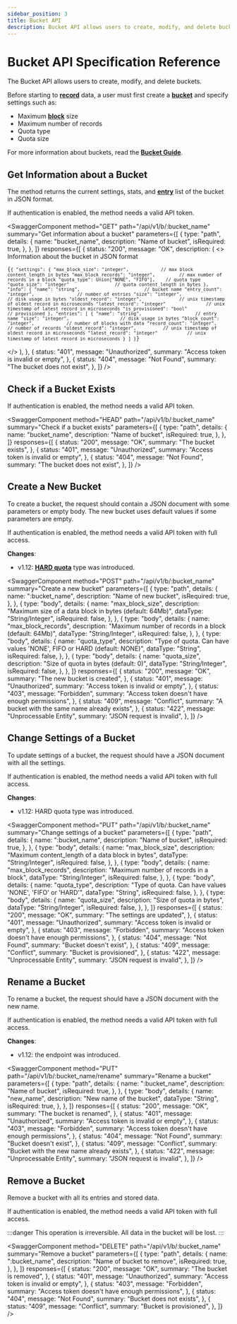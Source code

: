 ```yaml
---
sidebar_position: 3
title: Bucket API
description: Bucket API allows users to create, modify, and delete buckets.
---
```


<head>
  <link
    rel="canonical"
    href="https://www.reduct.store/docs/http-api/bucket-api"
  />
</head>


# Bucket API Specification Reference

The Bucket API allows users to create, modify, and delete buckets.

Before starting to **[record](../glossary#record)** data, a user must first create a **[bucket](../glossary#bucket)** and specify settings such as:

- Maximum **[block](../glossary#block)** size
- Maximum number of records
- Quota type
- Quota size

For more information about buckets, read the [**Bucket Guide**](../guides/buckets).

## Get Information about a Bucket

The method returns the current settings, stats, and **[entry](../glossary#entry)** list of the
bucket in JSON format.

If authentication is enabled, the method needs a valid API token.

<SwaggerComponent
  method="GET"
  path="/api/v1/b/:bucket_name"
  summary="Get information about a bucket"
  parameters={[
    {
      type: "path",
      details: {
        name: "bucket_name",
        description: "Name of bucket",
        isRequired: true,
      },
    },
  ]}
  responses={[
    {
      status: "200",
      message: "OK",
      description: (
        <>
          Information about the bucket in JSON format
          <pre>
            <code>{`{
  "settings": {
        "max_block_size": "integer",            // max block content_length in bytes
        "max_block_records": "integer",         // max number of records in a block
        "quota_type": Union["NONE", "FIFO"],    // quota type
        "quota_size": "integer"                 // quota content_length in bytes
    },
    "info": {
        "name": "string",                        // bucket name
        "entry_count": "integer",                // number of entries
        "size": "integer",                       // disk usage in bytes
        "oldest_record": "integer",              // unix timestamp of oldest record in microseconds
        "latest_record": "integer"               // unix timestamp of latest record in microseconds
        "is_provisioned": "bool"                 // provisioned
    },
    "entries": [
        {
            "name": "string",                    // entry name
            "size": "integer",                   // disk usage in bytes
            "block_count": "integer",            // number of blocks with data
            "record_count": "integer",           // number of records
            "oldest_record": "integer",          // unix timestamp of oldest record in microseconds
            "latest_record": "integer"           // unix timestamp of latest record in microseconds
        }
    ]
}`}</code>
          </pre>
        </>
      ),
    },
    {
      status: "401",
      message: "Unauthorized",
      summary: "Access token is invalid or empty",
    },
    {
      status: "404",
      message: "Not Found",
      summary: "The bucket does not exist",
    },
  ]}
/>

## Check if a Bucket Exists

If authentication is enabled, the method needs a valid API token.

<SwaggerComponent
  method="HEAD"
  path="/api/v1/b/:bucket_name"
  summary="Check if a bucket exists"
  parameters={[
    {
      type: "path",
      details: {
        name: "bucket_name",
        description: "Name of bucket",
        isRequired: true,
      },
    },
  ]}
  responses={[
    {
      status: "200",
      message: "OK",
      summary: "The bucket exists",
    },
    {
      status: "401",
      message: "Unauthorized",
      summary: "Access token is invalid or empty",
    },
    {
      status: "404",
      message: "Not Found",
      summary: "The bucket does not exist",
    },
  ]}
/>

## Create a New Bucket

To create a bucket, the request should contain a JSON document with some
parameters or empty body. The new bucket uses default values if some
parameters are empty.

If authentication is enabled, the method needs a valid API token with full
access.

**Changes**:

- v1.12: **[HARD quota](../glossary#hard-quota)** type was introduced.

<SwaggerComponent
  method="POST"
  path="/api/v1/b/:bucket_name"
  summary="Create a new bucket"
  parameters={[
    {
      type: "path",
      details: {
        name: ":bucket_name",
        description: "Name of new bucket",
        isRequired: true,
      },
    },
    {
      type: "body",
      details: {
        name: "max_block_size",
        description: "Maximum size of a data block in bytes (default: 64Mb)",
        dataType: "String/Integer",
        isRequired: false,
      },
    },
    {
      type: "body",
      details: {
        name: "max_block_records",
        description: "Maximum number of records in a block (default: 64Mb)",
        dataType: "String/Integer",
        isRequired: false,
      },
    },
    {
      type: "body",
      details: {
        name: "quota_type",
        description:
          "Type of quota. Can have values 'NONE', FIFO or HARD (default: NONE)",
        dataType: "String",
        isRequired: false,
      },
    },
    {
      type: "body",
      details: {
        name: "quota_size",
        description: "Size of quota in bytes (default: 0)",
        dataType: "String/Integer",
        isRequired: false,
      },
    },
  ]}
  responses={[
    {
      status: "200",
      message: "OK",
      summary: "The new bucket is created",
    },
    {
      status: "401",
      message: "Unauthorized",
      summary: "Access token is invalid or empty",
    },
    {
      status: "403",
      message: "Forbidden",
      summary: "Access token doesn't have enough permissions",
    },
    {
      status: "409",
      message: "Conflict",
      summary: "A bucket with the same name already exists",
    },
    {
      status: "422",
      message: "Unprocessable Entity",
      summary: "JSON request is invalid",
    },
  ]}
/>

## Change Settings of a Bucket

To update settings of a bucket, the request should have a JSON document
with all the settings.

If authentication is enabled, the method needs a valid API token with full access.

**Changes**:

- v1.12: HARD quota type was introduced.

<SwaggerComponent
  method="PUT"
  path="/api/v1/b/:bucket_name"
  summary="Change settings of a bucket"
  parameters={[
    {
      type: "path",
      details: {
        name: ":bucket_name",
        description: "Name of bucket",
        isRequired: true,
      },
    },
    {
      type: "body",
      details: {
        name: "max_block_size",
        description: "Maximum content_length of a data block in bytes",
        dataType: "String/Integer",
        isRequired: false,
      },
    },
    {
      type: "body",
      details: {
        name: "max_block_records",
        description: "Maximum number of records in a block",
        dataType: "String/Integer",
        isRequired: false,
      },
    },
    {
      type: "body",
      details: {
        name: "quota_type",
        description: "Type of quota. Can have values 'NONE', 'FIFO' or 'HARD'",
        dataType: "String",
        isRequired: false,
      },
    },
    {
      type: "body",
      details: {
        name: "quota_size",
        description: "Size of quota in bytes",
        dataType: "String/Integer",
        isRequired: false,
      },
    },
  ]}
  responses={[
    {
      status: "200",
      message: "OK",
      summary: "The settings are updated",
    },
    {
      status: "401",
      message: "Unauthorized",
      summary: "Access token is invalid or empty",
    },
    {
      status: "403",
      message: "Forbidden",
      summary: "Access token doesn't have enough permissions",
    },
    {
      status: "404",
      message: "Not Found",
      summary: "Bucket doesn't exist",
    },
    {
      status: "409",
      message: "Conflict",
      summary: "Bucket is provisioned",
    },
    {
      status: "422",
      message: "Unprocessable Entity",
      summary: "JSON request is invalid",
    },
  ]}
/>

## Rename a Bucket

To rename a bucket, the request should have a JSON document with the new name.

If authentication is enabled, the method needs a valid API token with full access.

**Changes**:

- v1.12: the endpoint was introduced.

<SwaggerComponent
  method="PUT"
  path="/api/v1/b/:bucket_name/rename"
  summary="Rename a bucket"
  parameters={[
    {
      type: "path",
      details: {
        name: ":bucket_name",
        description: "Name of bucket",
        isRequired: true,
      },
    },
    {
      type: "body",
      details: {
        name: "new_name",
        description: "New name of the bucket",
        dataType: "String",
        isRequired: true,
      },
    },
  ]}
  responses={[
    {
      status: "200",
      message: "OK",
      summary: "The bucket is renamed",
    },
    {
      status: "401",
      message: "Unauthorized",
      summary: "Access token is invalid or empty",
    },
    {
      status: "403",
      message: "Forbidden",
      summary: "Access token doesn't have enough permissions",
    },
    {
      status: "404",
      message: "Not Found",
      summary: "Bucket doesn't exist",
    },
    {
      status: "409",
      message: "Conflict",
      summary: "Bucket with the new name already exists",
    },
    {
      status: "422",
      message: "Unprocessable Entity",
      summary: "JSON request is invalid",
    },
  ]}
/>

## Remove a Bucket

Remove a bucket with all its entries and stored data.

If authentication is enabled, the method needs a valid API token with full
access.

:::danger
This operation is irreversible. All data in the bucket will be lost.
:::

<SwaggerComponent
  method="DELETE"
  path="/api/v1/b/:bucket_name"
  summary="Remove a bucket"
  parameters={[
    {
      type: "path",
      details: {
        name: ":bucket_name",
        description: "Name of bucket to remove",
        isRequired: true,
      },
    },
  ]}
  responses={[
    {
      status: "200",
      message: "OK",
      summary: "The bucket is removed",
    },
    {
      status: "401",
      message: "Unauthorized",
      summary: "Access token is invalid or empty",
    },
    {
      status: "403",
      message: "Forbidden",
      summary: "Access token doesn't have enough permissions",
    },
    {
      status: "404",
      message: "Not Found",
      summary: "Bucket does not exists",
    },
    {
      status: "409",
      message: "Conflict",
      summary: "Bucket is provisioned",
    },
  ]}
/>
